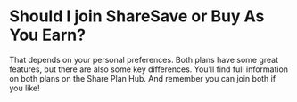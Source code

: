 # Should I join ShareSave or Buy As You Earn?

That depends on your personal preferences. Both plans have some great features, but there are also some key differences. You’ll find full information on both plans on the Share Plan Hub. And remember you can join both if you like!